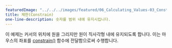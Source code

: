 ---
featuredImage: "../../../images/featured/06_Calculating_Values-03_Constrain-thumbnail.png"
title: 제한(Constrain)
one-line-description: 숫자를 범위 내에 유지시킵니다.
---

이 예제는 커서의 위치에 원을 그리지만 원이 직사각형 내에 유지되도록 합니다. 이는 마우스의 좌표를 <a href="https://p5js.org/reference/#/p5/constrain" target="_blank">constrain()</a> 함수에 전달함으로써 수행합니다.
